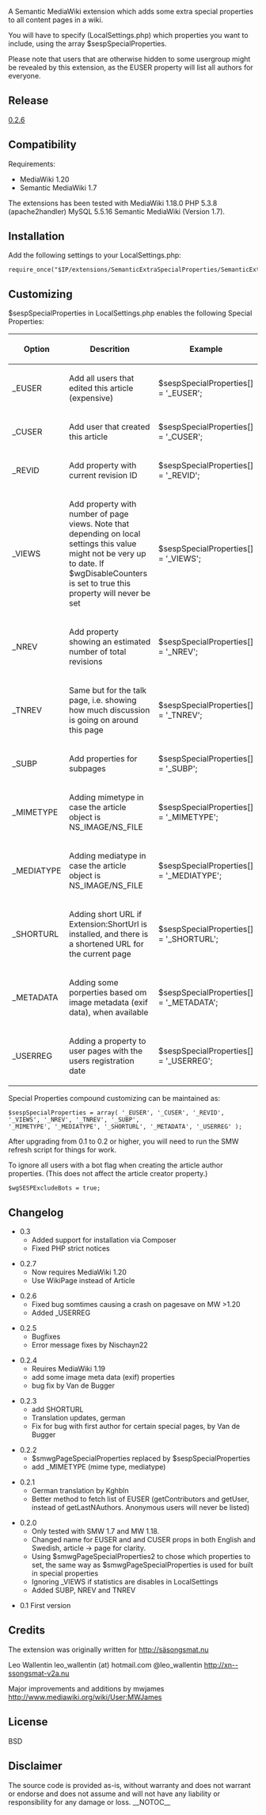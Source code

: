 A Semantic MediaWiki extension which adds some extra special properties to all
content pages in a wiki.

You will have to specify (LocalSettings.php) which properties you want to include,
using the array $sespSpecialProperties.

Please note that users that are otherwise hidden to some usergroup might be revealed
by this extension, as the EUSER property will list all authors for everyone.

== Release ==
[https://github.com/rotsee/Semantic-Extra-Special-Properties/tags 0.2.6]

== Compatibility ==

Requirements:

* MediaWiki 1.20
* Semantic MediaWiki 1.7

The extensions has been tested with MediaWiki 1.18.0 PHP 5.3.8 (apache2handler)
MySQL 5.5.16 Semantic MediaWiki (Version 1.7).

== Installation ==

Add the following settings to your LocalSettings.php:

<pre>
require_once("$IP/extensions/SemanticExtraSpecialProperties/SemanticExtraSpecialProperties.php");
</pre>

== Customizing ==

$sespSpecialProperties in LocalSettings.php enables the following Special Properties:

{|
! Option
! Descrition
! Example
|-
|_EUSER
|Add all users that edited this article (expensive)
|$sespSpecialProperties[] = '_EUSER';
|-
|_CUSER
|Add user that created this article
|$sespSpecialProperties[] = '_CUSER'; 
|-
|_REVID
|Add property with current revision ID
|$sespSpecialProperties[] = '_REVID'; 
|-
|_VIEWS
|Add property with number of page views. Note that depending on local settings this value might
not be very up to date. If $wgDisableCounters is set to true this property will never be set
|$sespSpecialProperties[] = '_VIEWS'; 
|-
|_NREV
|Add property showing an estimated number of total revisions
|$sespSpecialProperties[] = '_NREV';  
|-
|_TNREV
|Same but for the talk page, i.e. showing how much discussion is going on around this page
|$sespSpecialProperties[] = '_TNREV'; 
|-
|_SUBP
|Add properties for subpages
|$sespSpecialProperties[] = '_SUBP'; 
|-
|_MIMETYPE
|Adding mimetype in case the article object is NS_IMAGE/NS_FILE
|$sespSpecialProperties[] = '_MIMETYPE'; 
|-
|_MEDIATYPE
|Adding mediatype in case the article object is NS_IMAGE/NS_FILE
|$sespSpecialProperties[] = '_MEDIATYPE'; 
|-
|_SHORTURL
|Adding short URL if Extension:ShortUrl is installed, and there is a shortened URL for the current page
|$sespSpecialProperties[] = '_SHORTURL'; 
|-
|_METADATA
|Adding some porperties based om image metadata (exif data), when available
|$sespSpecialProperties[] = '_METADATA';
|-
|_USERREG
|Adding a property to user pages with the users registration date
|$sespSpecialProperties[] = '_USERREG';
|}

Special Properties compound customizing can be maintained as:
<pre>
$sespSpecialProperties = array( '_EUSER', '_CUSER', '_REVID', '_VIEWS', '_NREV', '_TNREV', '_SUBP',
'_MIMETYPE', '_MEDIATYPE', '_SHORTURL', '_METADATA', '_USERREG' );
</pre>

After upgrading from 0.1 to 0.2 or higher, you will need to run the SMW refresh script for things for work.

To ignore all users with a bot flag when creating the article author properties.
(This does not affect the article creator property.)

<pre>
$wgSESPExcludeBots = true;
</pre>

== Changelog ==

* 0.3
** Added support for installation via Composer
** Fixed PHP strict notices

* 0.2.7
** Now requires MediaWiki 1.20
** Use WikiPage instead of Article

* 0.2.6
** Fixed bug somtimes causing a crash on pagesave on MW >1.20 
** Added _USERREG 

* 0.2.5
** Bugfixes
** Error message fixes by Nischayn22 

* 0.2.4
** Reuires MediaWiki 1.19
** add some image meta data (exif) properties
** bug fix by Van de Bugger

* 0.2.3
** add SHORTURL
** Translation updates, german
** Fix for bug with first author for certain special pages, by Van de Bugger

* 0.2.2
** $smwgPageSpecialProperties replaced by $sespSpecialProperties
** add _MIMETYPE (mime type, mediatype)

*0.2.1
**German translation by Kghbln
**Better method to fetch list of EUSER (getContributors and getUser, instead of getLastNAuthors. Anonymous users will never be listed)

*0.2.0
**Only tested with SMW 1.7 and MW 1.18.
**Changed name for EUSER and and CUSER props in both English and Swedish, article -> page for clarity.
**Using $smwgPageSpecialProperties2 to chose which properties to set, the same way as $smwgPageSpecialProperties is used for built in special properties
**Ignoring _VIEWS if statistics are disables in LocalSettings
**Added SUBP, NREV and TNREV

*0.1 First version

== Credits ==
The extension was originally written for http://säsongsmat.nu

Leo Wallentin
leo_wallentin (at) hotmail.com
@leo_wallentin
http://xn--ssongsmat-v2a.nu

Major improvements and additions by mwjames
http://www.mediawiki.org/wiki/User:MWJames

== License ==
BSD 

== Disclaimer ==

The source code is provided as-is, without warranty and does not warrant or endorse and does not
assume and will not have any liability or responsibility for any damage or loss.
__NOTOC__
